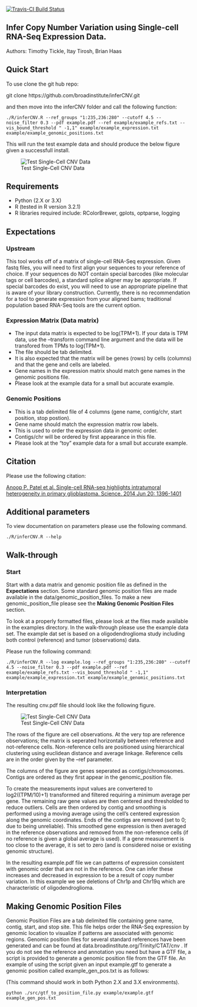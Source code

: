 [![Travis-CI Build Status](https://travis-ci.org/broadinstitute/inferCNV.svg?branch=master)](https://travis-ci.org/broadinstitute/inferCNV)

## Infer Copy Number Variation using Single-cell RNA-Seq Expression Data.
Authors: Timothy Tickle, Itay Tirosh, Brian Haas

## Quick Start
To use clone the git hub repo:

git clone https://github.com/broadinstitute/inferCNV.git

and then move into the inferCNV folder and call the following function: 

```
./R/inferCNV.R --ref_groups "1:235,236:280" --cutoff 4.5 --noise_filter 0.3 --pdf example.pdf --ref example/example_refs.txt --vis_bound_threshold " -1,1" example/example_expression.txt example/example_genomic_positions.txt
```

This will run the test example data and should produce the below figure given a successfull install.

![Test Single-Cell CNV Data](example/example.jpg)

## Requirements
- Python (2.X or 3.X)
- R (tested in R version 3.2.1)
- R libraries required include: RColorBrewer, gplots, optparse, logging

## Expectations
### Upstream
This tool works off of a matrix of single-cell RNA-Seq expression. Given fastq files, you will need to first align your sequences to your reference of choice. If your sequences do NOT contain special barcodes (like molecular tags or cell barcodes), a standard splice aligner may be appropriate. If special barcodes do exist, you will need to use an appropriate pipeline that is aware of your library construction. Currently, there is no recommendation for a tool to generate expression from your aligned bams; traditional population based RNA-Seq tools are the current option.

### Expression Matrix (Data matrix)
- The input data matrix is expected to be log(TPM+1). If your data is TPM data, use the --transform command line argument and the data will be transfored from TPMs to log(TPM+1).
- The file should be tab delimited.
- It is also expected that the matrix will be genes (rows) by cells (columns) and that the gene and cells are labeled.
- Gene names in the expression matrix should match gene names in the genomic positions file.
- Please look at the example data for a small but accurate example.

### Genomic Positions
- This is a tab delimited file of 4 columns (gene name, contig/chr, start position, stop postion).
- Gene name should match the expression matrix row labels.
- This is used to order the expression data in genomic order.
- Contigs/chr will be ordered by first appearance in this file.
- Please look at the "toy" example data for a small but accurate example.


## Citation
Please use the following citation:

[Anoop P. Patel et al. Single-cell RNA-seq highlights intratumoral heterogeneity in primary glioblastoma. Science. 2014 Jun 20: 1396-1401](http://www.ncbi.nlm.nih.gov/pmc/articles/PMC4123637/)

## Additional parameters
To view documentation on parameters please use the following command.

```
./R/inferCNV.R --help
```

## Walk-through
### Start
Start with a data matrix and genomic position file as defined in the **Expectations** section. Some standard genomic position files are made available in the data/genomic_position_files. To make a new genomic_position_file please see the **Making Genomic Position Files** section.

To look at a properly formatted files, please look at the files made available in the examples directory. In the walk-through please use the example data set. The example dat set is based on a oligodendroglioma study including both control (reference) and tumor (observations) data.

Please run the following command:
```
./R/inferCNV.R --log example.log --ref_groups "1:235,236:280" --cutoff 4.5 --noise_filter 0.3 --pdf example.pdf --ref example/example_refs.txt --vis_bound_threshold " -1,1" example/example_expression.txt example/example_genomic_positions.txt
```

### Interpretation
The resulting cnv.pdf file should look like the following figure.

![Test Single-Cell CNV Data](example/example.jpg)

The rows of the figure are cell observations. At the very top are reference observations; the matrix is seperated horizontally between reference and not-reference cells. Non-reference cells are positioned using hierarchical clustering using euclidean distance and average linkage. Reference cells are in the order given by the --ref parameter.

The columns of the figure are genes seperated as contigs/chromosomes. Contigs are ordered as they first appear in the genomic_position file.

To create the measurements input values are convertered to log2((TPM/10)+1) transformed and filtered requiring a minimum average per gene. The remaining raw gene values are then centered and thresholded to reduce outliers. Cells are then ordered by contig and smoothing is performed using a moving average using the cell's centered expression along the genomic coordinates. Ends of the contigs are removed (set to 0; due to being unreliable). This smoothed gene expression is then averaged in the reference observations and removed from the non-reference cells (if no reference is given a global average is used). If a gene measurement is too close to the average, it is set to zero (and is considered noise or existing genomic structure).

In the resulting example.pdf file we can patterns of expression consistent with genomic order that are not in the reference. One can infer these increases and decreased in expression to be a result of copy number variation. In this example we see deletions of Chr1p and Chr19q which are characteristic of oligodendroglioma. 

## Making Genomic Position Files
Genomic Position Files are a tab delimited file containing gene name, contig, start, and stop site. This file helps order the RNA-Seq expression by genomic location to visualize if patterns are associated with genomic regions. Genomic position files for several standard references have been generated and can be found at data.broadinstitute.org/Trinity/CTAT/cnv . If you do not see the reference and annotation you need but have a GTF file, a script is provided to generate a genomic position file from the GTF file. An example of using the script given an input example.gtf to generate a genomic position called example_gen_pos.txt is as follows:

(This command should work in both Python 2.X and 3.X environments).
```
python ./src/gtf_to_position_file.py example/example.gtf example_gen_pos.txt
```
